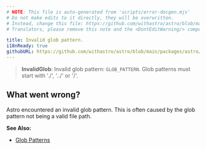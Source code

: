 ```yaml
---
# NOTE: This file is auto-generated from 'scripts/error-docgen.mjs'
# Do not make edits to it directly, they will be overwritten.
# Instead, change this file: https://github.com/withastro/astro/blob/main/packages/astro/src/core/errors/errors-data.ts
# Translators, please remove this note and the <DontEditWarning/> component.

title: Invalid glob pattern.
i18nReady: true
githubURL: https://github.com/withastro/astro/blob/main/packages/astro/src/core/errors/errors-data.ts
---
```


<DontEditWarning />


> **InvalidGlob**: Invalid glob pattern: `GLOB_PATTERN`. Glob patterns must start with './', '../' or '/'.

## What went wrong?
Astro encountered an invalid glob pattern. This is often caused by the glob pattern not being a valid file path.

**See Also:**
-  [Glob Patterns](/en/guides/imports/#glob-patterns)


